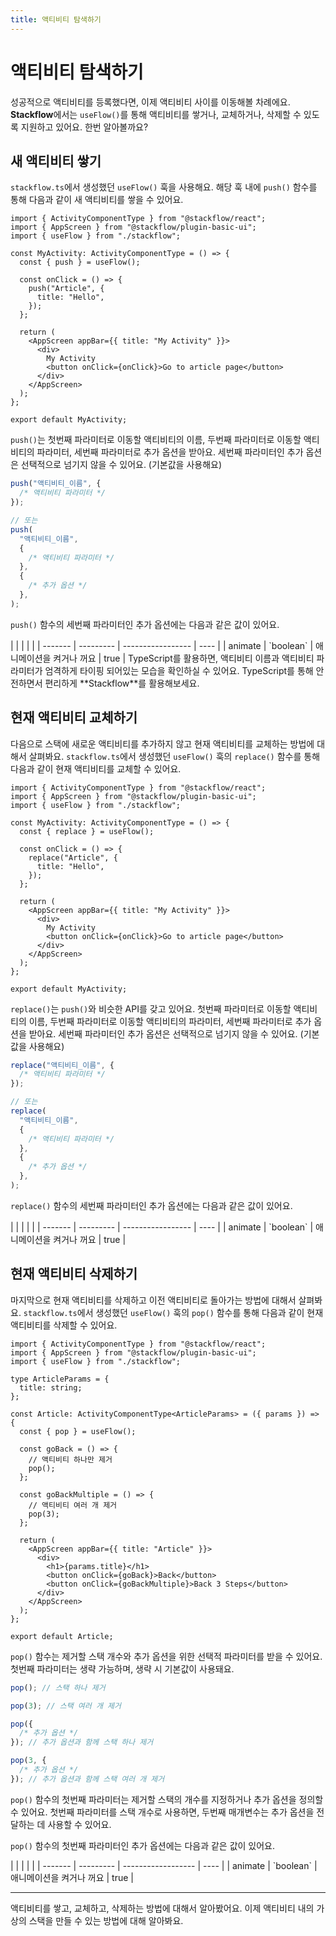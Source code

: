 ```yaml
---
title: 액티비티 탐색하기
---
```



# 액티비티 탐색하기

성공적으로 액티비티를 등록했다면, 이제 액티비티 사이를 이동해볼 차례에요. **Stackflow**에서는 `useFlow()`를 통해 액티비티를 쌓거나, 교체하거나, 삭제할 수 있도록 지원하고 있어요. 한번 알아볼까요?

## 새 액티비티 쌓기

`stackflow.ts`에서 생성했던 `useFlow()` 훅을 사용해요. 해당 훅 내에 `push()` 함수를 통해 다음과 같이 새 액티비티를 쌓을 수 있어요.

```tsx filename="MyActivity.tsx" copy
import { ActivityComponentType } from "@stackflow/react";
import { AppScreen } from "@stackflow/plugin-basic-ui";
import { useFlow } from "./stackflow";

const MyActivity: ActivityComponentType = () => {
  const { push } = useFlow();

  const onClick = () => {
    push("Article", {
      title: "Hello",
    });
  };

  return (
    <AppScreen appBar={{ title: "My Activity" }}>
      <div>
        My Activity
        <button onClick={onClick}>Go to article page</button>
      </div>
    </AppScreen>
  );
};

export default MyActivity;
```

`push()`는 첫번째 파라미터로 이동할 액티비티의 이름, 두번째 파라미터로 이동할 액티비티의 파라미터, 세번째 파라미터로 추가 옵션을 받아요. 세번째 파라미터인 추가 옵션은 선택적으로 넘기지 않을 수 있어요. (기본값을 사용해요)

```ts
push("액티비티_이름", {
  /* 액티비티 파라미터 */
});

// 또는
push(
  "액티비티_이름",
  {
    /* 액티비티 파라미터 */
  },
  {
    /* 추가 옵션 */
  },
);
```

`push()` 함수의 세번째 파라미터인 추가 옵션에는 다음과 같은 값이 있어요.

<APITable hasDefaultValue>
|         |           |                   |      |
| ------- | --------- | ----------------- | ---- |
| animate | `boolean` | 애니메이션을 켜거나 꺼요 | true |
</APITable>

<Callout emoji="💡">
  TypeScript를 활용하면, 액티비티 이름과 액티비티 파라미터가 엄격하게 타이핑
  되어있는 모습을 확인하실 수 있어요. TypeScript를 통해 안전하면서 편리하게
  **Stackflow**를 활용해보세요.
</Callout>

## 현재 액티비티 교체하기

다음으로 스택에 새로운 액티비티를 추가하지 않고 현재 액티비티를 교체하는 방법에 대해서 살펴봐요. `stackflow.ts`에서 생성했던 `useFlow()` 훅의 `replace()` 함수를 통해 다음과 같이 현재 액티비티를 교체할 수 있어요.

```tsx filename="MyActivity.tsx" copy
import { ActivityComponentType } from "@stackflow/react";
import { AppScreen } from "@stackflow/plugin-basic-ui";
import { useFlow } from "./stackflow";

const MyActivity: ActivityComponentType = () => {
  const { replace } = useFlow();

  const onClick = () => {
    replace("Article", {
      title: "Hello",
    });
  };

  return (
    <AppScreen appBar={{ title: "My Activity" }}>
      <div>
        My Activity
        <button onClick={onClick}>Go to article page</button>
      </div>
    </AppScreen>
  );
};

export default MyActivity;
```

`replace()`는 `push()`와 비슷한 API를 갖고 있어요. 첫번째 파라미터로 이동할 액티비티의 이름, 두번째 파라미터로 이동할 액티비티의 파라미터, 세번째 파라미터로 추가 옵션을 받아요. 세번째 파라미터인 추가 옵션은 선택적으로 넘기지 않을 수 있어요. (기본값을 사용해요)

```ts
replace("액티비티_이름", {
  /* 액티비티 파라미터 */
});

// 또는
replace(
  "액티비티_이름",
  {
    /* 액티비티 파라미터 */
  },
  {
    /* 추가 옵션 */
  },
);
```

`replace()` 함수의 세번째 파라미터인 추가 옵션에는 다음과 같은 값이 있어요.

<APITable hasDefaultValue>
|         |           |                   |      |
| ------- | --------- | ----------------- | ---- |
| animate | `boolean` | 애니메이션을 켜거나 꺼요 | true |
</APITable>

## 현재 액티비티 삭제하기

마지막으로 현재 액티비티를 삭제하고 이전 액티비티로 돌아가는 방법에 대해서 살펴봐요. `stackflow.ts`에서 생성했던 `useFlow()` 훅의 `pop()` 함수를 통해 다음과 같이 현재 액티비티를 삭제할 수 있어요.

```tsx showLineNumbers filename="Article.tsx" copy /pop/
import { ActivityComponentType } from "@stackflow/react";
import { AppScreen } from "@stackflow/plugin-basic-ui";
import { useFlow } from "./stackflow";

type ArticleParams = {
  title: string;
};

const Article: ActivityComponentType<ArticleParams> = ({ params }) => {
  const { pop } = useFlow();

  const goBack = () => {
    // 액티비티 하나만 제거
    pop();
  };

  const goBackMultiple = () => {
    // 액티비티 여러 개 제거
    pop(3);
  };

  return (
    <AppScreen appBar={{ title: "Article" }}>
      <div>
        <h1>{params.title}</h1>
        <button onClick={goBack}>Back</button>
        <button onClick={goBackMultiple}>Back 3 Steps</button>
      </div>
    </AppScreen>
  );
};

export default Article;
```

`pop()` 함수는 제거할 스택 개수와 추가 옵션을 위한 선택적 파라미터를 받을 수 있어요.
첫번째 파라미터는 생략 가능하며, 생략 시 기본값이 사용돼요.

```ts
pop(); // 스택 하나 제거

pop(3); // 스택 여러 개 제거

pop({
  /* 추가 옵션 */
}); // 추가 옵션과 함께 스택 하나 제거

pop(3, {
  /* 추가 옵션 */
}); // 추가 옵션과 함께 스택 여러 개 제거
```

`pop()` 함수의 첫번째 파라미터는 제거할 스택의 개수를 지정하거나 추가 옵션을 정의할 수 있어요.
첫번째 파라미터를 스택 개수로 사용하면, 두번째 매개변수는 추가 옵션을 전달하는 데 사용할 수 있어요.

`pop()` 함수의 첫번째 파라미터인 추가 옵션에는 다음과 같은 값이 있어요.

<APITable hasDefaultValue>
|         |           |                    |      |
| ------- | --------- | ------------------ | ---- |
| animate | `boolean` | 애니메이션을 켜거나 꺼요 | true |
</APITable>

---

액티비티를 쌓고, 교체하고, 삭제하는 방법에 대해서 알아봤어요. 이제 액티비티 내의 가상의 스택을 만들 수 있는 방법에 대해 알아봐요.